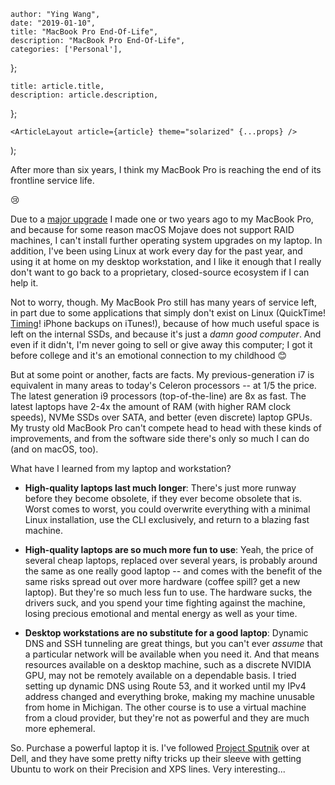 

    author: "Ying Wang",
    date: "2019-01-10",
    title: "MacBook Pro End-Of-Life",
    description: "MacBook Pro End-Of-Life",
    categories: ['Personal'],
};

    title: article.title,
    description: article.description,
};

    <ArticleLayout article={article} theme="solarized" {...props} />
);


After more than six years, I think my MacBook Pro is reaching the end of its
frontline service life.

:cry:

Due to a [major upgrade](/posts/2018/06/03/new_workstation) I made one or two
years ago to my MacBook Pro, and because for some reason macOS Mojave does not
support RAID machines, I can't install further operating system upgrades on my
laptop. In addition, I've been using Linux at work every day for the past year,
and using it at home on my desktop workstation, and I like it enough that I
really don't want to go back to a proprietary, closed-source ecosystem if I can
help it.

Not to worry, though. My MacBook Pro still has many years of service left, in
part due to some applications that simply don't exist on Linux (QuickTime!
[Timing](https://timingapp.com/)! iPhone backups on iTunes!), because of how
much useful space is left on the internal SSDs, and because it's just a *damn
good computer*. And even if it didn't, I'm never going to sell or give away this
computer; I got it before college and it's an emotional connection to my
childhood :blush:

But at some point or another, facts are facts. My previous-generation i7 is
equivalent in many areas to today's Celeron processors -- at 1/5 the price. The
latest generation i9 processors (top-of-the-line) are 8x as fast. The latest
laptops have 2-4x the amount of RAM (with higher RAM clock speeds), NVMe SSDs
over SATA, and better (even discrete) laptop GPUs. My trusty old MacBook Pro
can't compete head to head with these kinds of improvements, and from the
software side there's only so much I can do (and on macOS, too).

What have I learned from my laptop and workstation?

-   **High-quality laptops last much longer**: There's just more runway before
    they become obsolete, if they ever become obsolete that is. Worst comes to
    worst, you could overwrite everything with a minimal Linux installation, use
    the CLI exclusively, and return to a blazing fast machine.

-   **High-quality laptops are so much more fun to use**: Yeah, the price of
    several cheap laptops, replaced over several years, is probably around the
    same as one really good laptop -- and comes with the benefit of the same
    risks spread out over more hardware (coffee spill? get a new laptop). But
    they're so much less fun to use. The hardware sucks, the drivers suck, and
    you spend your time fighting against the machine, losing precious emotional
    and mental energy as well as your time.

-   **Desktop workstations are no substitute for a good laptop**: Dynamic DNS
    and SSH tunneling are great things, but you can't ever *assume* that a
    particular network will be available when you need it. And that means
    resources available on a desktop machine, such as a discrete NVIDIA GPU, may
    not be remotely available on a dependable basis. I tried setting up dynamic
    DNS using Route 53, and it worked until my IPv4 address changed and
    everything broke, making my machine unusable from home in Michigan. The
    other course is to use a virtual machine from a cloud provider, but they're
    not as powerful and they are much more ephemeral.

So. Purchase a powerful laptop it is. I've followed [Project
Sputnik](https://www.dell.com/support/article/us/en/04/sln310507/ubuntu-based-developer-and-engineering-systems-project-sputnik-?lang=en)
over at Dell, and they have some pretty nifty tricks up their sleeve with
getting Ubuntu to work on their Precision and XPS lines. Very interesting...
